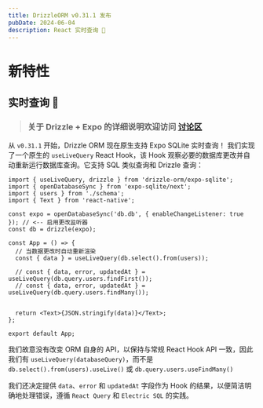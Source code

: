 ```yaml
---
title: DrizzleORM v0.31.1 发布
pubDate: 2024-06-04
description: React 实时查询 🎉
---
```


# 新特性

## 实时查询 🎉

> ### 关于 Drizzle + Expo 的详细说明欢迎访问 [讨论区](https://github.com/drizzle-team/drizzle-orm/discussions/2447)

从 `v0.31.1` 开始，Drizzle ORM 现在原生支持 Expo SQLite 实时查询！
我们实现了一个原生的 `useLiveQuery` React Hook，该 Hook 观察必要的数据库更改并自动重新运行数据库查询。它支持 SQL 类似查询和 Drizzle 查询：

```tsx
import { useLiveQuery, drizzle } from 'drizzle-orm/expo-sqlite';
import { openDatabaseSync } from 'expo-sqlite/next';
import { users } from './schema';
import { Text } from 'react-native';

const expo = openDatabaseSync('db.db', { enableChangeListener: true }); // <-- 启用更改监听器
const db = drizzle(expo);

const App = () => {
  // 当数据更改时自动重新渲染
  const { data } = useLiveQuery(db.select().from(users));

  // const { data, error, updatedAt } = useLiveQuery(db.query.users.findFirst());
  // const { data, error, updatedAt } = useLiveQuery(db.query.users.findMany());


  return <Text>{JSON.stringify(data)}</Text>;
};

export default App;
```

我们故意没有改变 ORM 自身的 API，以保持与常规 React Hook API 一致，因此我们有 `useLiveQuery(databaseQuery)`，而不是 `db.select().from(users).useLive()` 或 `db.query.users.useFindMany()`

我们还决定提供 `data`、`error` 和 `updatedAt` 字段作为 Hook 的结果，以便简洁明确地处理错误，遵循 `React Query` 和 `Electric SQL` 的实践。